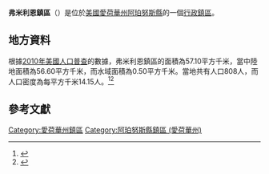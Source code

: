 {{noteTA
|G1=USState
|G2=地名
|G3=Unit
}}
{{Infobox settlement
|official_name            = 弗米利恩鎮區
|native_name = Vermillion Township
|settlement_type          = [[行政鎮區|行政鎮區]]
|image_skyline            = 
|imagesize                = 
|image_map                = Map highlighting Vermillion Township, Appanoose County, Iowa.svg
|mapsize                  = 250px
|pushpin_map  =USA Iowa
|pushpin_label = 弗米利恩鎮區
|pushpin_label_position   = top
|pushpin_map_caption      = 弗米利恩鎮區在愛荷華州的位置
|subdivision_type         = [[世界政區索引|國家]]
|subdivision_type1        = [[美国州份|州份]]
|subdivision_type2        = [[愛荷華州行政区划|縣]]
|subdivision_name         = [[美国|美国]]
|subdivision_name1        = [[愛荷華州|愛荷華州]]
|subdivision_name2        = [[阿珀努斯縣_(愛荷華州)|阿珀努斯縣]]
|elevation_ft             = 984
|elevation_m              = 300
|timezone                 = [[北美中部時區|北美中部時區]]
|area_total_km2           = 57.10
|area_land_km2            = 56.60
|area_water_km2           = 0.50
|area_total_sq_mi         = 
|area_land_sq_mi          = 
|area_water_sq_mi         = 
|population_as_of         = [[2010年美國人口普查|2010]]
|population_footnotes     = 
|population_total         = 808
|population_density_km2   = auto
|population_density_sq_mi = auto
|utc_offset               = -6
|coordinates              = {{coord|40|43|26|N|92|51|27|W|type:city_region:US-AL_source:GNS-enwiki|display=inline,title}}
| coor_pinpoint           = 
| coordinates_footnotes   = 
|timezone_DST             = CDT
|utc_offset_DST           = -5
|postal_code_type         = [[美國郵區編號|郵區編號]]
|postal_code              = 
|area_code                = {{link-en|电话区号641|Area code 641|641}}
|blank_name = [[地名信息系统|GNIS ID]]
|blank_info = 468860
}}
'''弗米利恩鎮區'''（{{lang-en|Vermillion Township}}）是位於[[美國|美國]][[愛荷華州|愛荷華州]][[阿珀努斯縣_(愛荷華州)|阿珀努斯縣]]的一個[[行政鎮區|行政鎮區]]。

== 地方資料 ==
根據[[2010年美國人口普查|2010年美國人口普查]]的數據，弗米利恩鎮區的面積為57.10平方千米，當中陸地面積為56.60平方千米，而水域面積為0.50平方千米。當地共有人口808人，而人口密度為每平方千米14.15人。<ref name="GR8">{{cite web|url=http://factfinder2.census.gov|publisher=[[美国人口调查局|美国人口调查局]]|accessdate=2011-05-14|title=American FactFinder|archive-date=2013-09-11|archive-url=https://web.archive.org/web/20130911234518/http://factfinder2.census.gov/|dead-url=no}}</ref><ref>{{cite web|url=https://www.citypopulation.de/en/usa/iowa/admin/|title=USA: Iowa (Counties and Townships) - City Population}}</ref>

== 參考文獻 ==
{{reflist}}

{{阿珀努斯縣 (愛荷華州)}}

{{DEFAULTSORT:Vermillion Township}}
[[Category:愛荷華州鎮區|Category:愛荷華州鎮區]]
[[Category:阿珀努斯縣鎮區_(愛荷華州)|Category:阿珀努斯縣鎮區 (愛荷華州)]]

{{Iowa-geo-stub}}